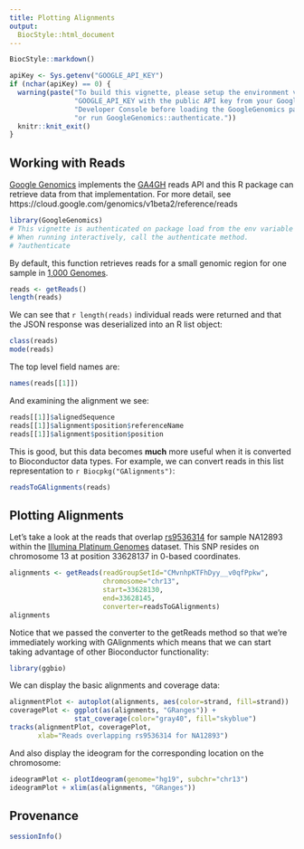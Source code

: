 ```yaml
---
title: Plotting Alignments
output:
  BiocStyle::html_document
---
```


<!-- Copyright 2014 Google Inc. All rights reserved. -->

<!-- Licensed under the Apache License, Version 2.0 (the "License"); -->
<!-- you may not use this file except in compliance with the License. -->
<!-- You may obtain a copy of the License at -->

<!--     http://www.apache.org/licenses/LICENSE-2.0 -->

<!-- Unless required by applicable law or agreed to in writing, software -->
<!-- distributed under the License is distributed on an "AS IS" BASIS, -->
<!-- WITHOUT WARRANTIES OR CONDITIONS OF ANY KIND, either express or implied. -->
<!-- See the License for the specific language governing permissions and -->
<!-- limitations under the License. -->

<!--
%% \VignetteEngine{knitr::rmarkdown}
%% \VignetteIndexEntry{Plotting Alignments}
-->

```r
BiocStyle::markdown()
```

```r
apiKey <- Sys.getenv("GOOGLE_API_KEY")
if (nchar(apiKey) == 0) {
  warning(paste("To build this vignette, please setup the environment variable",
                "GOOGLE_API_KEY with the public API key from your Google",
                "Developer Console before loading the GoogleGenomics package,",
                "or run GoogleGenomics::authenticate."))
  knitr::knit_exit()
}
```

## Working with Reads

[Google Genomics](http://cloud.google.com/genomics) implements the [GA4GH](http://ga4gh.org/) reads API and this R package can retrieve data from that implementation.  For more detail, see https://cloud.google.com/genomics/v1beta2/reference/reads
```r
library(GoogleGenomics)
# This vignette is authenticated on package load from the env variable GOOGLE_API_KEY.
# When running interactively, call the authenticate method.
# ?authenticate
```

By default, this function retrieves reads for a small genomic region for one sample in [1,000 Genomes](http://googlegenomics.readthedocs.org/en/latest/use_cases/discover_public_data/1000_genomes.html).
```r
reads <- getReads()
length(reads)
```

We can see that `r length(reads)` individual reads were returned and that the JSON response was deserialized into an R list object:
```r
class(reads)
mode(reads)
```

The top level field names are:
```r
names(reads[[1]])
```

And examining the alignment we see:
```r
reads[[1]]$alignedSequence
reads[[1]]$alignment$position$referenceName
reads[[1]]$alignment$position$position
```

This is good, but this data becomes **much** more useful when it is converted to Bioconductor data types.  For example, we can convert reads in this list representation to `r Biocpkg("GAlignments")`:
```r
readsToGAlignments(reads)
```

## Plotting Alignments

Let's take a look at the reads that overlap [rs9536314](http://www.ncbi.nlm.nih.gov/SNP/snp_ref.cgi?rs=9536314) for sample NA12893 within the [Illumina Platinum Genomes](http://googlegenomics.readthedocs.org/en/latest/use_cases/discover_public_data/platinum_genomes.html) dataset.  This SNP resides on chromosome 13 at position 33628137 in 0-based coordinates.
```r
alignments <- getReads(readGroupSetId="CMvnhpKTFhDyy__v0qfPpkw",
                       chromosome="chr13",
                       start=33628130,
                       end=33628145,
                       converter=readsToGAlignments)
alignments
```

Notice that we passed the converter to the getReads method so that we're immediately working with GAlignments which means that we can start taking advantage of other Bioconductor functionality:
```r
library(ggbio)
```

We can display the basic alignments and coverage data:
```r
alignmentPlot <- autoplot(alignments, aes(color=strand, fill=strand))
coveragePlot <- ggplot(as(alignments, "GRanges")) +
                stat_coverage(color="gray40", fill="skyblue")
tracks(alignmentPlot, coveragePlot,
       xlab="Reads overlapping rs9536314 for NA12893")
```

And also display the ideogram for the corresponding location on the chromosome:
```r
ideogramPlot <- plotIdeogram(genome="hg19", subchr="chr13")
ideogramPlot + xlim(as(alignments, "GRanges"))
```

## Provenance
```r
sessionInfo()
```
